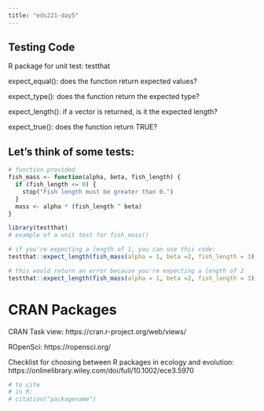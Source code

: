 ```yaml
---
title: "eds221-day5"
---
```


## Testing Code

R package for unit test: testthat

expect_equal(): does the function return expected values?

expect_type(): does the function return the expected type?

expect_length(): if a vector is returned, is it the expected length?

expect_true(): does the function return TRUE?

## Let's think of some tests:

```r
# function provided
fish_mass <- function(alpha, beta, fish_length) {
  if (fish_length <= 0) {
    stop("Fish length must be greater than 0.")
  }
  mass <- alpha * (fish_length ^ beta)
}
```

```r
library(testthat)
# example of a unit test for fish_mass()

# if you're expecting a length of 1, you can use this code:
testthat::expect_length(fish_mass(alpha = 1, beta =2, fish_length = 3), 1)

# this would return an error because you're expecting a length of 2
testthat::expect_length(fish_mass(alpha = 1, beta =2, fish_length = 3), 2)
```

# CRAN Packages

CRAN Task view: https://cran.r-project.org/web/views/

ROpenSci: https://ropensci.org/

Checklist for choosing between R packages in ecology and evolution: https://onlinelibrary.wiley.com/doi/full/10.1002/ece3.5970

```r
# to cite
# in R:
# citation("packagename")
```

